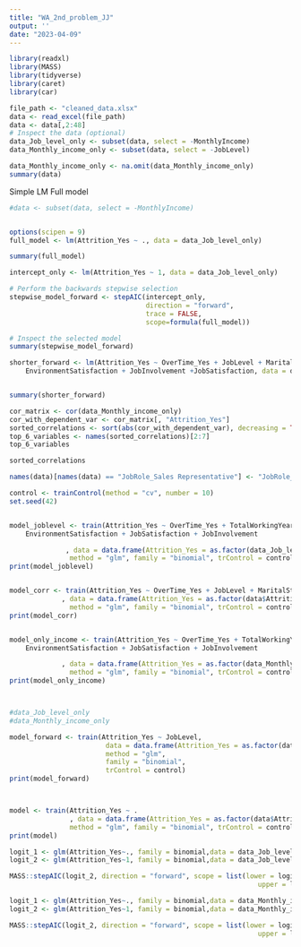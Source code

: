 ---
title: "WA_2nd_problem_JJ"
output: ''
date: "2023-04-09"
---

```{r setup, include=FALSE}
library(readxl)
library(MASS)
library(tidyverse)
library(caret)
library(car)
```



```{r}
file_path <- "cleaned_data.xlsx"
data <- read_excel(file_path)
data <- data[,2:48]
# Inspect the data (optional)
data_Job_level_only <- subset(data, select = -MonthlyIncome)
data_Monthly_income_only <- subset(data, select = -JobLevel)

data_Monthly_income_only <- na.omit(data_Monthly_income_only)
summary(data)

```



Simple LM Full model

```{r}

#data <- subset(data, select = -MonthlyIncome)


options(scipen = 9)
full_model <- lm(Attrition_Yes ~ ., data = data_Job_level_only)

summary(full_model)


```



```{r}
intercept_only <- lm(Attrition_Yes ~ 1, data = data_Job_level_only)

# Perform the backwards stepwise selection
stepwise_model_forward <- stepAIC(intercept_only,
                                  direction = "forward",
                                  trace = FALSE,
                                  scope=formula(full_model))

# Inspect the selected model
summary(stepwise_model_forward)


```



```{r}
shorter_forward <- lm(Attrition_Yes ~ OverTime_Yes + JobLevel + MaritalStatus_Single + 
    EnvironmentSatisfaction + JobInvolvement +JobSatisfaction, data = data)


summary(shorter_forward)


```

```{r}
cor_matrix <- cor(data_Monthly_income_only)
cor_with_dependent_var <- cor_matrix[, "Attrition_Yes"]
sorted_correlations <- sort(abs(cor_with_dependent_var), decreasing = TRUE)
top_6_variables <- names(sorted_correlations)[2:7]
top_6_variables
```
```{r}
sorted_correlations
```


```{r}

names(data)[names(data) == "JobRole_Sales Representative"] <- "JobRole_Sales_Representative"

control <- trainControl(method = "cv", number = 10)
set.seed(42)


model_joblevel <- train(Attrition_Yes ~ OverTime_Yes + TotalWorkingYears + MaritalStatus_Single + 
    EnvironmentSatisfaction + JobSatisfaction + JobInvolvement

              , data = data.frame(Attrition_Yes = as.factor(data_Job_level_only$Attrition_Yes), data_Job_level_only[, !names(data_Job_level_only) %in% "Attrition_Yes"]),
               method = "glm", family = "binomial", trControl = control)
print(model_joblevel)


model_corr <- train(Attrition_Yes ~ OverTime_Yes + JobLevel + MaritalStatus_Single + TotalWorkingYears + JobRole_Sales_Representative + YearsInCurrentRole
             , data = data.frame(Attrition_Yes = as.factor(data$Attrition_Yes), data[, !names(data) %in% "Attrition_Yes"]),
               method = "glm", family = "binomial", trControl = control)
print(model_corr)


model_only_income <- train(Attrition_Yes ~ OverTime_Yes + TotalWorkingYears + MaritalStatus_Single + 
    EnvironmentSatisfaction + JobSatisfaction + JobInvolvement

             , data = data.frame(Attrition_Yes = as.factor(data_Monthly_income_only$Attrition_Yes), data_Monthly_income_only[, !names(data_Monthly_income_only) %in% "Attrition_Yes"]),
               method = "glm", family = "binomial", trControl = control)
print(model_only_income)



#data_Job_level_only
#data_Monthly_income_only

```




```{r}

model_forward <- train(Attrition_Yes ~ JobLevel, 
                        data = data.frame(Attrition_Yes = as.factor(data_Job_level_only$Attrition_Yes), data_Job_level_only[, !names(data_Job_level_only) %in% "Attrition_Yes"]),
                        method = "glm", 
                        family = "binomial", 
                        trControl = control)
print(model_forward)



model <- train(Attrition_Yes ~ .
               , data = data.frame(Attrition_Yes = as.factor(data$Attrition_Yes), data[, !names(data) %in% "Attrition_Yes"]),
               method = "glm", family = "binomial", trControl = control)
print(model)
```







```{r}
logit_1 <- glm(Attrition_Yes~., family = binomial,data = data_Job_level_only)
logit_2 <- glm(Attrition_Yes~1, family = binomial,data = data_Job_level_only)

MASS::stepAIC(logit_2, direction = "forward", scope = list(lower = logit_2,
                                                              upper = logit_1))


```


```{r}
logit_1 <- glm(Attrition_Yes~., family = binomial,data = data_Monthly_income_only)
logit_2 <- glm(Attrition_Yes~1, family = binomial,data = data_Monthly_income_only)

MASS::stepAIC(logit_2, direction = "forward", scope = list(lower = logit_2,
                                                              upper = logit_1))


```

